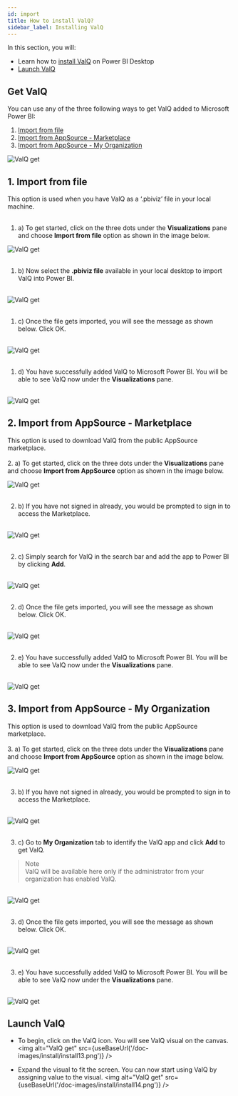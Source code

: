 ```yaml
---
id: import
title: How to install ValQ?
sidebar_label: Installing ValQ
---
```


In this section, you will:
 - Learn how to [install ValQ](#get-valq) on Power BI Desktop
 - [Launch ValQ](#launch-valq)

## Get ValQ

You can use any of the three following ways to get ValQ added to Microsoft Power BI:

1. [Import from file](#1-import-from-file)
2. [Import from AppSource - Marketplace](#2-import-from-appsource---marketplace)
3. [Import from AppSource - My Organization](#3-import-from-appsource---my-organization)

<div style={{textAlign: 'center'}}>
  <Zoom>
<img alt="ValQ get" src={useBaseUrl('/doc-images/install/install1.png')} 
    width={430}
    height={395}/>
  </Zoom>
</div>

## 1. Import from file

This option is used when you have ValQ as a ‘.pbiviz’ file in your local machine.  <br /> <br />
1. a) To get started, click on the three dots under the **Visualizations** pane and choose **Import from file** option
as shown in the image below.
<div style={{textAlign: 'center'}}>
  <Zoom>
<img alt="ValQ get" src={useBaseUrl('/doc-images/install/install2.png')}
    width={430}
    height={395}/>
  </Zoom>
</div> <br />

1. b) Now select the **.pbiviz file** available in your local desktop to import ValQ into Power BI. 
<br />

<div style={{textAlign: 'center'}}>
  <Zoom>
<img alt="ValQ get" src={useBaseUrl('/doc-images/install/install5.png')} />
  </Zoom>
</div> <br />

1. c) Once the file gets imported, you will see the message as shown below. Click OK.
<br />

<div style={{textAlign: 'center'}}>
  <Zoom>
<img alt="ValQ get" src={useBaseUrl('/doc-images/install/install6.png')} />
  </Zoom>
</div> <br />

1. d) You have successfully added ValQ to Microsoft Power BI. You will be able to see ValQ now under the **Visualizations** pane. 
<br />

<div style={{textAlign: 'center'}}>
  <Zoom>
<img alt="ValQ get" src={useBaseUrl('/doc-images/install/install7.png')} />
  </Zoom>
</div>

## 2. Import from AppSource - Marketplace
This option is used to download ValQ from the public AppSource marketplace.  <br /> <br />
2. a) To get started, click on the three dots under the **Visualizations** pane and choose **Import from AppSource** option
as shown in the image below.
<div style={{textAlign: 'center'}}>
  <Zoom>
<img alt="ValQ get" src={useBaseUrl('/doc-images/install/install3.png')}
    width={430}
    height={395}
/>
  </Zoom>
</div> <br />

2. b) If you have not signed in already, you would be prompted to sign in to access the Marketplace.
<br />

<div style={{textAlign: 'center'}}>
  <Zoom>
<img alt="ValQ get" src={useBaseUrl('/doc-images/install/install8.png')} />
  </Zoom>
</div> <br />

2. c) Simply search for ValQ in the search bar and add the app to Power BI by clicking **Add**.
<br />

<div style={{textAlign: 'center'}}>
  <Zoom>
<img alt="ValQ get" src={useBaseUrl('/doc-images/install/install9.png')} />
  </Zoom>
</div> <br />

2. d) Once the file gets imported, you will see the message as shown below. Click OK.
<br />

<div style={{textAlign: 'center'}}>
  <Zoom>
<img alt="ValQ get" src={useBaseUrl('/doc-images/install/install10.png')} />
  </Zoom>
</div> <br />

2. e) You have successfully added ValQ to Microsoft Power BI. You will be able to see ValQ now under the **Visualizations** pane. 
<br />

<div style={{textAlign: 'center'}}>
  <Zoom>
<img alt="ValQ get" src={useBaseUrl('/doc-images/install/install4.png')} />
  </Zoom>
</div>

## 3. Import from AppSource - My Organization 
This option is used to download ValQ from the public AppSource marketplace. <br /> <br />
3. a) To get started, click on the three dots under the **Visualizations** pane and choose **Import from AppSource** option as shown in the image below.
<div style={{textAlign: 'center'}}>
  <Zoom>
<img alt="ValQ get" src={useBaseUrl('/doc-images/install/install3.png')}
    width={430}
    height={395}
/>
  </Zoom>
</div> <br />

3. b) If you have not signed in already, you would be prompted to sign in to access the Marketplace.
<br />

<div style={{textAlign: 'center'}}>
  <Zoom>
<img alt="ValQ get" src={useBaseUrl('/doc-images/install/install8.png')} />
  </Zoom>
</div> <br />

3. c) Go to **My Organization** tab to identify the ValQ app and click **Add** to get ValQ. <br /> 

> Note <br />
 ValQ will be available here only if the administrator from your organization has enabled ValQ.

<br />

<div style={{textAlign: 'center'}}>
  <Zoom>
<img alt="ValQ get" src={useBaseUrl('/doc-images/install/install12.png')} />
  </Zoom>
</div> <br />

3. d) Once the file gets imported, you will see the message as shown below. Click OK.
<br />

<div style={{textAlign: 'center'}}>
  <Zoom>
<img alt="ValQ get" src={useBaseUrl('/doc-images/install/install10.png')} />
  </Zoom>
</div><br />

3. e) You have successfully added ValQ to Microsoft Power BI. You will be able to see ValQ now under the **Visualizations** pane. 
<br />

<div style={{textAlign: 'center'}}>
  <Zoom>
<img alt="ValQ get" src={useBaseUrl('/doc-images/install/install11.png')} />
  </Zoom>
</div> 

## Launch ValQ

- To begin, click on the ValQ icon. You will see ValQ visual on the canvas.
  <Zoom>
  <img alt="ValQ get" src={useBaseUrl('/doc-images/install/install13.png')} />
    </Zoom>

- Expand the visual to fit the screen. You can now start using ValQ by assigning value to the visual.
  <Zoom>
  <img alt="ValQ get" src={useBaseUrl('/doc-images/install/install14.png')} />
    </Zoom>